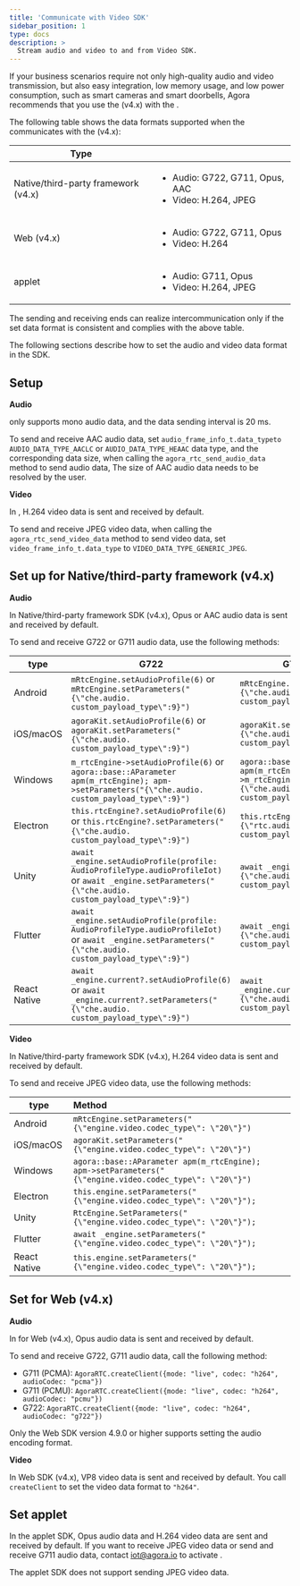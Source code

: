 ```yaml
---
title: 'Communicate with Video SDK'
sidebar_position: 1
type: docs
description: >
  Stream audio and video to and from Video SDK.
---
```


If your business scenarios require not only high-quality audio and video transmission, but also easy integration, low memory usage, and low power consumption, such as smart cameras and smart doorbells, Agora recommends that you use the <Vg k="VSDK"/> (v4.x) with the <Vpd k="SDK" />.

The following table shows the data formats supported when the <Vpd k="SDK" /> communicates with the <Vg k="VSDK"/> (v4.x):

| <Vg k="VSDK"/> Type | <Vpd k="SDK"/> |
|----|---------------|
| Native/third-party framework (v4.x) | <ul><li>Audio: G722, G711, Opus, AAC</li><li>Video: H.264, JPEG</li></ul> |
| Web (v4.x) | <ul><li>Audio: G722, G711, Opus</li><li>Video: H.264</li></ul> |
| applet | <ul><li>Audio: G711, Opus</li><li>Video: H.264, JPEG</li></ul> |

The sending and receiving ends can realize intercommunication only if the set data format is consistent and complies with the above table.

The following sections describe how to set the audio and video data format in the SDK.

## Setup <Vpd k="SDK" />

**Audio**

<Vpd k="SDK" /> only supports mono audio data, and the data sending interval is 20 ms.

To send and receive AAC audio data, set `audio_frame_info_t.data_typeto` `AUDIO_DATA_TYPE_AACLC` or `AUDIO_DATA_TYPE_HEAAC` data type, and the corresponding data size, when calling the `agora_rtc_send_audio_data` method to send audio data, The size of AAC audio data needs to be resolved by the user.

**Video**

In <Vpd k="SDK" />, H.264 video data is sent and received by default.

To send and receive JPEG video data, when calling the `agora_rtc_send_video_data` method to send video data, set `video_frame_info_t.data_type` to `VIDEO_DATA_TYPE_GENERIC_JPEG`.

## Set up <Vg k="VSDK"/> for Native/third-party framework (v4.x)

**Audio**

In Native/third-party framework SDK (v4.x), Opus or AAC audio data is sent and received by default.

To send and receive G722 or G711 audio data, use the following methods:

| <Vg k="VSDK"/> type | G722 | G711 (PCMA) | G711 (PCMU) |
|---|------|-------|------|
| Android | `mRtcEngine.setAudioProfile(6)` or `mRtcEngine.setParameters("{\"che.audio. custom_payload_type\":9}")` | `mRtcEngine.setParameters("{\"che.audio. custom_payload_type\":8}")` | `mRtcEngine.setParameters("{\"che.audio. custom_payload_type\":0}")` |
| iOS/macOS | `agoraKit.setAudioProfile(6)` or `agoraKit.setParameters("{\"che.audio. custom_payload_type\":9}")` | `agoraKit.setParameters("{\"che.audio. custom_payload_type\":8}")` | `agoraKit.setParameters("{\"che.audio. custom_payload_type\":0}")` |
| Windows | `m_rtcEngine->setAudioProfile(6)` or `agora::base::AParameter apm(m_rtcEngine); apm->setParameters("{\"che.audio. custom_payload_type\":9}")` | `agora::base::AParameter apm(m_rtcEngine);apm->m_rtcEngine->setParameters("{\"che.audio. custom_payload_type\":8}")` | `agora::base::AParameter apm(m_rtcEngine);apm->m_rtcEngine->setParameters("{\"che.audio. custom_payload_type\":0}")` |
| Electron | `this.rtcEngine?.setAudioProfile(6)` or `this.rtcEngine?.setParameters("{\"che.audio. custom_payload_type\":9}")` | `this.rtcEngine?.setParameters("{\"rtc.audio. custom_payload_type\":8}")` | `this.rtcEngine?.setParameters("{\"rtc.audio. custom_payload_type\":0}")` |
| Unity | `await _engine.setAudioProfile(profile: AudioProfileType.audioProfileIot)` or `await _engine.setParameters("{\"che.audio. custom_payload_type\":9}")` | `await _engine.setParameters("{\"che.audio. custom_payload_type\":8}")` | `await _engine.setParameters("{\"che.audio. custom_payload_type\":0}")` |
| Flutter | `await _engine.setAudioProfile(profile: AudioProfileType.audioProfileIot)` or `await _engine.setParameters("{\"che.audio. custom_payload_type\":9}")` | `await _engine.setParameters("{\"che.audio. custom_payload_type\":8}")` | `await _engine.setParameters("{\"che.audio. custom_payload_type\":0}")` |
| React Native | `await _engine.current?.setAudioProfile(6)` or `await _engine.current?.setParameters("{\"che.audio. custom_payload_type\":9}")` | `await _engine.current?.setParameters("{\"che.audio. custom_payload_type\":8}")` | `await _engine.current?.setParameters("{\"che.audio. custom_payload_type\":0}")` | 

**Video**

In Native/third-party framework SDK (v4.x), H.264 video data is sent and received by default.

To send and receive JPEG video data, use the following methods:

| <Vg k="VSDK"/> type | Method |
|--|:-----------|
| Android | `mRtcEngine.setParameters("{\"engine.video.codec_type\": \"20\"}")` |
| iOS/macOS | `agoraKit.setParameters("{\"engine.video.codec_type\": \"20\"}")` |
| Windows | `agora::base::AParameter apm(m_rtcEngine);`<br/>`apm->setParameters("{\"engine.video.codec_type\": \"20\"}")` |
| Electron | `this.engine.setParameters("{\"engine.video.codec_type\": \"20\"}");` |
| Unity | `RtcEngine.SetParameters("{\"engine.video.codec_type\": \"20\"}");` |
| Flutter | `await _engine.setParameters("{\"engine.video.codec_type\": \"20\"}");` |
| React Native | `this.engine.setParameters("{\"engine.video.codec_type\": \"20\"}");` |

## Set <Vg k="VSDK"/> for Web (v4.x)

**Audio**

In <Vg k="VSDK"/> for Web (v4.x), Opus audio data is sent and received by default.

To send and receive G722, G711 audio data, call the following method:

* G711 (PCMA): `AgoraRTC.createClient({mode: "live", codec: "h264", audioCodec: "pcma"})`
* G711 (PCMU): `AgoraRTC.createClient({mode: "live", codec: "h264", audioCodec: "pcmu"})`
* G722: `AgoraRTC.createClient({mode: "live", codec: "h264", audioCodec: "g722"})`

Only the Web SDK version 4.9.0 or higher supports setting the audio encoding format.

**Video**

In Web SDK (v4.x), VP8 video data is sent and received by default. You call `createClient` to set the video data format to `"h264"`.

## Set applet <Vg k="VSDK"/>  

In the applet SDK, Opus audio data and H.264 video data are sent and received by default. If you want to receive JPEG video data or send and receive G711 audio data, contact iot@agora.io to activate .

The applet SDK does not support sending JPEG video data.